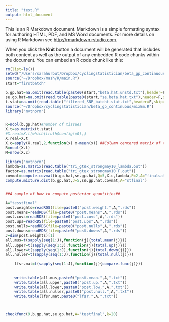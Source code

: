 ```yaml
---
title: "test.R"
output: html_document
---
```


This is an R Markdown document. Markdown is a simple formatting syntax for authoring HTML, PDF, and MS Word documents. For more details on using R Markdown see <http://rmarkdown.rstudio.com>.

When you click the **Knit** button a document will be generated that includes both content as well as the output of any embedded R code chunks within the document. You can embed an R code chunk like this:

```r
rm(list=ls())
setwd("/Users/sarahurbut/Dropbox/cyclingstatistician/beta_gp_continuous/matched")
source("~/Dropbox/mash/R/main.R")
start="firstbatch"

b.gp.hat=na.omit(read.table(paste0(start,"beta.hat.unstd.txt"),header=F,skip=1)[,-c(1,2)])
se.gp.hat=na.omit(read.table(paste0(start,"se.beta.hat.txt"),header=F,skip=1)[,-c(1,2)])
t.stat=na.omit(read.table("filtered_SNP_batcht.stat.txt",header=F,skip=1)[,-c(1,2,3,48)])
source("~/Dropbox/cyclingstatistician/beta_gp_continuous/mixEm.R")
library("mvtnorm")


R=ncol(b.gp.hat)#number of tissues
X.t=as.matrix(t.stat)
#X.real=X.t[which(truth$config!=0),]
X.real=X.t
X.c=apply(X.real,2,function(x) x-mean(x)) ##Column centered matrix of t statistics
R=ncol(X.t)
M=nrow(X.c)

library("mvtnorm")
lambda=as.matrix(read.table("tri_gtex_strongmay10_lambda.out"))
factor=as.matrix(read.table("tri_gtex_strongmay10_F.out"))
covmat=compute.covmat(b.gp.hat,se.gp.hat,Q=5,X.c,lambda,P=2,A="finalsat",factor)
compute.mixture.dist(b.gp.hat,J=5,se.gp.hat,covmat,A="stfinal")


##A sample of how to compute posterior quantities##

A="tesstfinal"
post.weights=readRDS(file=paste0("post.weight.",A,".rds"))
post.means=readRDS(file=paste0("post.means",A,".rds"))
post.covs=readRDS(file=paste0("post.covs",A,".rds"))
post.ups=readRDS(file=paste0("post.ups",A,".rds"))
post.nulls=readRDS(file=paste0("post.nulls",A,".rds"))
post.downs=readRDS(file=paste0("post.downs",A,".rds"))
J=dim(post.weights)[1]
all.mus=t(sapply(seq(1:J),function(j){total.mean(j)}))
all.upper=t(sapply(seq(1:J),function(j){total.up(j)}))
all.lower=t(sapply(seq(1:J),function(j){total.down(j)}))
all.nuller=t(sapply(seq(1:J),function(j){total.null(j)}))
    
    lfsr.mat=t(sapply(seq(1:J),function(j){compare.func(j)}))
    
    
    write.table(all.mus,paste0("post.mean.",A,".txt"))
    write.table(all.upper,paste0("post.up.",A,".txt"))
    write.table(all.lower,paste0("post.low.",A,".txt"))
    write.table(all.nuller,paste0("post.null.",A,".txt"))
    write.table(lfsr.mat,paste0("lfsr.",A,".txt"))



checkfunc(9,b.gp.hat,se.gp.hat,A="testfinal",k=20)

```

